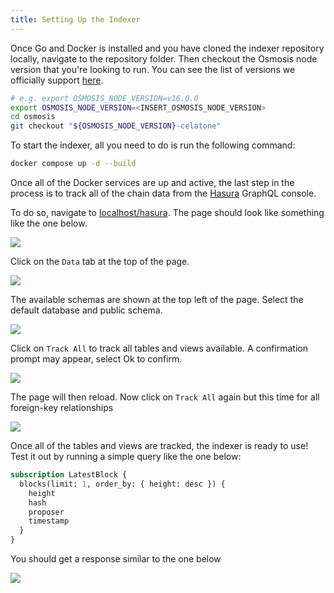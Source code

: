```yaml
---
title: Setting Up the Indexer
---
```


Once Go and Docker is installed and you have cloned the indexer repository locally, navigate to the repository folder. Then checkout the Osmosis node version that you're looking to run. You can see the list of versions we officially support [here](https://github.com/alleslabs/osmosis/releases).

```bash
# e.g. export OSMOSIS_NODE_VERSION=v16.0.0
export OSMOSIS_NODE_VERSION=<INSERT_OSMOSIS_NODE_VERSION>
cd osmosis
git checkout "${OSMOSIS_NODE_VERSION}-celatone"
```

To start the indexer, all you need to do is run the following command:

```bash
docker compose up -d --build
```

Once all of the Docker services are up and active, the last step in the process is to track all of the chain data from the [Hasura](https://hasura.io/) GraphQL console.

To do so, navigate to [localhost/hasura](http://localhost/hasura). The page should look like something like the one below.

![](/images/screenshots/hasura_homepage.png)

Click on the `Data` tab at the top of the page.

![](/images/screenshots/hasura_data.png)

The available schemas are shown at the top left of the page. Select the default database and public schema.

![](/images/screenshots/hasura_public.png)

Click on `Track All` to track all tables and views available. A confirmation prompt may appear, select Ok to confirm.

![](/images/screenshots/hasura_track_all.png)

The page will then reload. Now click on `Track All` again but this time for all foreign-key relationships

![](/images/screenshots/hasura_track_all_fk.png)

Once all of the tables and views are tracked, the indexer is ready to use! Test it out by running a simple query like the one below:

```graphql
subscription LatestBlock {
  blocks(limit: 1, order_by: { height: desc }) {
    height
    hash
    proposer
    timestamp
  }
}
```

You should get a response similar to the one below

![](/images/screenshots/hasura_query.png)
